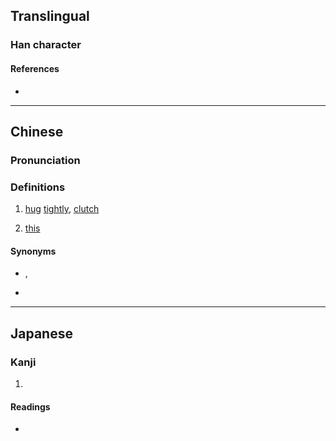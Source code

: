 {{character info/new}}
==Translingual==

===Han character===
{{Han char|rn=64|rad=手|as=10|sn=13|four=22550|canj=HQORQ,QORQ|ids=⿲手合手}}

====References====
* {{Han ref|kx=0449.081|dkj=12554|dj=0799.300|hdz=31928.010|uh=643F|ud=25663|bh=E1EE|bd=57838}}

----

==Chinese==
{{zh-forms}}

===Pronunciation===
{{zh-pron
|m=gé
|ma=y
|c=gaap3
|w=5geq
|cat=v,w:pron
}}

===Definitions===
{{zh-hanzi}}

# {{lb|zh|dialectal}} [[hug]] [[tightly]], [[clutch]]
# {{lb|zh|Wu}} [[this]]

====Synonyms====
* {{sense|hug}} {{zh-l|抱}}, {{zh-l|摟}}
* {{sense|this}}
{{zh-dial|這}}

----

==Japanese==

===Kanji===
{{ja-kanji|grade=|rs=手10}}

# {{defn|lang=ja|sort=手10}}

====Readings====
* {{ja-readings|on=[[かく]] (kaku)|kun=}}